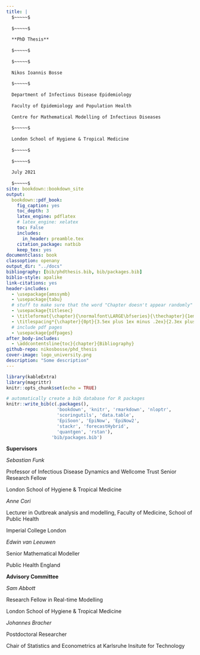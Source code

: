 ```yaml
--- 
title: |
  $~~~~~$
  
  $~~~~~$
  
  **PhD Thesis**
  
  $~~~~~$
  
  $~~~~~$
  
  Nikos Ioannis Bosse
  
  $~~~~~$
  
  Department of Infectious Disease Epidemiology
  
  Faculty of Epidemiology and Population Health
  
  Centre for Mathematical Modelling of Infectious Diseases
  
  $~~~~~$
  
  London School of Hygiene & Tropical Medicine
  
  $~~~~~$
  
  $~~~~~$
  
  July 2021
  
  $~~~~~$
site: bookdown::bookdown_site
output: 
  bookdown::pdf_book:
    fig_caption: yes
    toc_depth: 3
    latex_engine: pdflatex
    # latex_engine: xelatex
    toc: False
    includes:
      in_header: preamble.tex
    citation_package: natbib
    keep_tex: yes
documentclass: book
classoption: openany
output_dir: "../docs"
bibliography: [bib/phdthesis.bib, bib/packages.bib]
biblio-style: apalike
link-citations: yes
header-includes:
  - \usepackage{amssymb}
  - \usepackage{tabu}
  # stuff to make sure that the word "Chapter doesn't appear randomly"
  - \usepackage{titlesec} 
  - \titleformat{\chapter}{\normalfont\LARGE\bfseries}{\thechapter}{1em}{}
  - \titlespacing*{\chapter}{0pt}{3.5ex plus 1ex minus .2ex}{2.3ex plus .2ex}
  # include pdf pages
  - \usepackage{pdfpages}
after_body-includes:
  - \addcontentsline{toc}{chapter}{Bibliography}
github-repo: nikosbosse/phd_thesis
cover-image: logo_university.png
description: "Some description"
---
```


```r
library(kableExtra)
library(magrittr)
knitr::opts_chunk$set(echo = TRUE)
```


```r
# automatically create a bib database for R packages
knitr::write_bib(c(.packages(), 
                   'bookdown', 'knitr', 'rmarkdown', 'nloptr',
                   'scoringutils', 'data.table',
                   'EpiSoon', 'EpiNow', 'EpiNow2',
                   'stackr', 'forecastHybrid', 
                   'quantgen', 'rstan'), 
                 'bib/packages.bib')
```



\vspace*{\fill}

**Supervisors**

*Sebastian Funk*

Professor of Infectious Disease Dynamics and Wellcome Trust Senior Research Fellow

London School of Hygiene & Tropical Medicine

\vspace{10pt}

*Anne Cori*

Lecturer in Outbreak analysis and modelling, Faculty of Medicine, School of Public Health

Imperial College London

\vspace{10pt}

*Edwin van Leeuwen*

Senior Mathematical Modeller

Public Health England

\vspace{30pt}

**Advisory Committee**

*Sam Abbott*

Research Fellow in Real-time Modelling

London School of Hygiene & Tropical Medicine

\vspace{10pt}

*Johannes Bracher*

Postdoctoral Researcher

Chair of Statistics and Econometrics at Karlsruhe Insitute for Technology 

\vspace*{\fill}


\newpage
